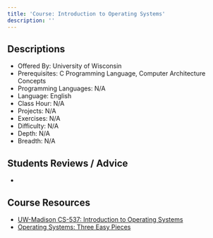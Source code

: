 ```yaml
---
title: 'Course: Introduction to Operating Systems'
description: ''
---
```


## Descriptions

-   Offered By: University of Wisconsin
-   Prerequisites: C Programming Language, Computer Architecture Concepts
-   Programming Languages: N/A
-   Language: English
-   Class Hour: N/A
-   Projects: N/A
-   Exercises: N/A
-   Difficulty: N/A
-   Depth: N/A
-   Breadth: N/A

## Students Reviews / Advice

-

## Course Resources

-   [UW-Madison CS-537: Introduction to Operating Systems](https://pages.cs.wisc.edu/~remzi/Classes/537/Fall2021/)
-   [Operating Systems: Three Easy Pieces](https://pages.cs.wisc.edu/~remzi/OSTEP/)
